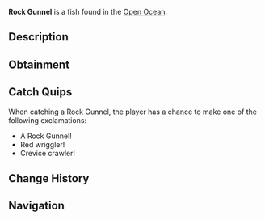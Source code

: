 {{FishInfobox
|image          = Rock Gunnel.png
|rarity         = Common
|sea            = Second Sea
|location       = [[Open Ocean]]
|sublocation    = 
|sources        = Fishing Rod
|radar_location = 
|prog_speed     = +8
|xp             = 25
|weather        = Rain
|time           = Night
|season         = Spring
|bait           = Shrimp
|base_weight    = 14
|base_value     = 50
|weight_range   = 9
|base_chance    = 125
|base_resil     = 80
}}
'''Rock Gunnel''' is a {{Rarity|Common}} fish found in the [[Open Ocean]].

== Description ==
{{Description|A long red fish with light red fins, slithering through rocky crevices.|Bestiary Entry}}

== Obtainment ==
{{Description|It hides in rocks when the tide rolls in.|Bestiary Hint}}
{{Fish Availability|
Apex Fish Hunt/Apex Leviathan
Narwhal Hunt/Beluga/Second Sea
Narwhal Hunt/Magician Narwhal/Second Sea
Narwhal Hunt/Narwhal/Second Sea
Open Ocean
Open Ocean/Sea Leviathan
|top_rods      = 
Training Rod\290552.74\NaN;
Flimsy Rod\290023.22\289588.2;
Free Spirit Rod\192233.26\199585.97;
Azure Of Lagoon\177960\170068.97;
Great Rod of Oscar\169780.15\133155.65;
Plastic Rod\160307.25\208353.56;
Fischer's Rod\155612.09\205024.08;
Firefly Rod\165637.03\187929.48;
Great Dreamer Rod\161688.72\174066.53;
Carrot Rod\164978.62\171362.43;
Adventurer's Rod\145119.83\163965.01;
Astralhook Rod\169358.73\139857.47;
Blazebringer Rod\162321.36\161679.19;
Verdant Shear Rod\154809.34\160173.86;
Trident Rod\150770.66\135860.23;
No-Life Rod\131383.29\123197.91;
Ethereal Prism Rod\125480.72\120511.58;
Seraphic Rod\125140.06\112629.01;
Challenger's Rod\124482.81\116038.66;
Depthseeker Rod\121579.25\118497.22;
Avalanche Rod\120812.58\117962;
Rod Of The Forgotten Fang\120482.8\108821.32;
Rod Of The Exalted One\119977.52\110690.55;
Volcanic Rod\119956.18\114426.65;
Zeus Rod\119532.84\114022.82;
Rod Of The Depths\119398.04\109125.63;
Steady Rod\113067.81\95390.81
|recommended   = Free Spirit Rod
}}

== Catch Quips ==
When catching a Rock Gunnel, the player has a chance to make one of the following exclamations:
* A Rock Gunnel!
* Red wriggler!
* Crevice crawler!

== Change History ==
{{Change History|{{subst:Current Version}}}}

== Navigation ==
{{Fish Navbox|Open Ocean}}